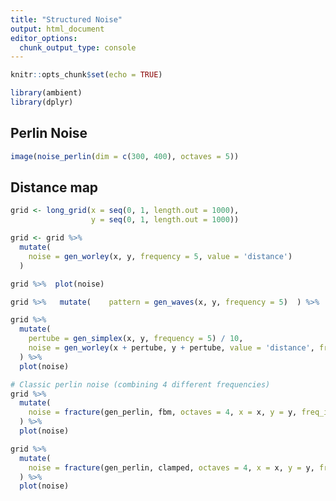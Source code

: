 ---
title: "Structured Noise"
output: html_document
editor_options: 
  chunk_output_type: console
---

```{r setup, include=FALSE}
knitr::opts_chunk$set(echo = TRUE)

library(ambient)
library(dplyr)
```

## Perlin Noise

```{r perlin_noise}
image(noise_perlin(dim = c(300, 400), octaves = 5))
```

## Distance map

```{r dist_map, echo=FALSE}
grid <- long_grid(x = seq(0, 1, length.out = 1000),
                  y = seq(0, 1, length.out = 1000))

grid <- grid %>% 
  mutate(
    noise = gen_worley(x, y, frequency = 5, value = 'distance')
  )

grid %>%  plot(noise)
```


```{r dist_map, echo=FALSE}
grid %>%   mutate(    pattern = gen_waves(x, y, frequency = 5)  ) %>%    plot(pattern)

grid %>% 
  mutate(
    pertube = gen_simplex(x, y, frequency = 5) / 10,
    noise = gen_worley(x + pertube, y + pertube, value = 'distance', frequency = 5)
  ) %>% 
  plot(noise)

# Classic perlin noise (combining 4 different frequencies)
grid %>% 
  mutate(
    noise = fracture(gen_perlin, fbm, octaves = 4, x = x, y = y, freq_init = 5)
  ) %>% 
  plot(noise)

grid %>% 
  mutate(
    noise = fracture(gen_perlin, clamped, octaves = 4, x = x, y = y, freq_init = 5)
  ) %>% 
  plot(noise)
```
